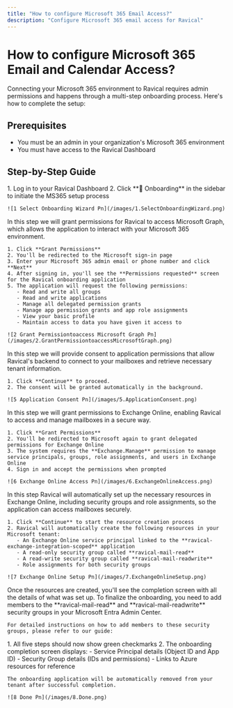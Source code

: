 ```yaml
---
title: "How to configure Microsoft 365 Email Access?"
description: "Configure Microsoft 365 email access for Ravical"
---
```


# How to configure Microsoft 365 Email and Calendar Access?

Connecting your Microsoft 365 environment to Ravical requires admin permissions and happens through a multi-step onboarding process. Here's how to complete the setup:

## Prerequisites

- You must be an admin in your organization's Microsoft 365 environment
- You must have access to the Ravical Dashboard

## Step-by-Step Guide

<Steps>
  <Step title="Step 0: Initiate the Microsoft 365 Setup" iconType="regular" stepNumber={0}>
    1. Log in to your Ravical Dashboard
    2. Click **🚀 Onboarding** in the sidebar to initiate the MS365 setup process

    ![1 Select Onboarding Wizard Pn](/images/1.SelectOnboardingWizard.png)
  </Step>
  <Step title="Step 1: Grant Microsoft Graph Access">
    In this step we will grant permissions for Ravical to access Microsoft Graph, which allows the application to interact with your Microsoft 365 environment.

    1. Click **Grant Permissions**
    2. You'll be redirected to the Microsoft sign-in page
    3. Enter your Microsoft 365 admin email or phone number and click **Next**
    4. After signing in, you'll see the **Permissions requested** screen for the Ravical onboarding application
    5. The application will request the following permissions:
       - Read and write all groups
       - Read and write applications
       - Manage all delegated permission grants
       - Manage app permission grants and app role assignments
       - View your basic profile
       - Maintain access to data you have given it access to

    ![2 Grant Permissiontoaccess Microsoft Graph Pn](/images/2.GrantPermissiontoaccessMicrosoftGraph.png)
  </Step>
  <Step title="Step 2: Accept Application Consent">
    In this step we will provide consent to application permissions that allow Ravical's backend to connect to your mailboxes and retrieve necessary tenant information.

    1. Click **Continue** to proceed.
    2. The consent will be granted automatically in the background.

    ![5 Application Consent Pn](/images/5.ApplicationConsent.png)
  </Step>
  <Step title="Step 3: Grant Exchange Online Access">
    In this step we will grant permissions to Exchange Online, enabling Ravical to access and manage mailboxes in a secure way.

    1. Click **Grant Permissions**
    2. You'll be redirected to Microsoft again to grant delegated permissions for Exchange Online
    3. The system requires the **Exchange.Manage** permission to manage service principals, groups, role assignments, and users in Exchange Online
    4. Sign in and accept the permissions when prompted

    ![6 Exchange Online Access Pn](/images/6.ExchangeOnlineAccess.png)
  </Step>
  <Step title="Step 4: Configure Exchange Online Resources">
    In this step Ravical will automatically set up the necessary resources in Exchange Online, including security groups and role assignments, so the application can access mailboxes securely.

    1. Click **Continue** to start the resource creation process
    2. Ravical will automatically create the following resources in your Microsoft tenant:
       - An Exchange Online service principal linked to the **ravical-exchange-integration-scoped** application
       - A read-only security group called **ravical-mail-read**
       - A read-write security group called **ravical-mail-readwrite**
       - Role assignments for both security groups

    ![7 Exchange Online Setup Pn](/images/7.ExchangeOnlineSetup.png)
  </Step>
  <Step title="Step 5: Add Members to Security Groups">
    Once the resources are created, you'll see the completion screen with all the details of what was set up. To finalize the onboarding, you need to add members to the **ravical-mail-read** and **ravical-mail-readwrite** security groups in your Microsoft Entra Admin Center.

    For detailed instructions on how to add members to these security groups, please refer to our guide:
  </Step>
  <Step title="Step 6: Verify Completion">
    1. All five steps should now show green checkmarks
    2. The onboarding completion screen displays:
       - Service Principal details (Object ID and App ID)
       - Security Group details (IDs and permissions)
       - Links to Azure resources for reference

    The onboarding application will be automatically removed from your tenant after successful completion.

    ![8 Done Pn](/images/8.Done.png)
  </Step>
</Steps>